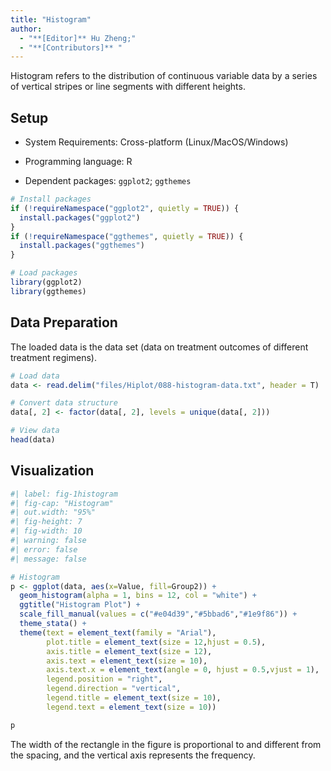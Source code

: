 ```yaml
---
title: "Histogram"
author:
  - "**[Editor]** Hu Zheng;"
  - "**[Contributors]** "
---
```


Histogram refers to the distribution of continuous variable data by a series of vertical stripes or line segments with different heights.

## Setup

-   System Requirements: Cross-platform (Linux/MacOS/Windows)

-   Programming language: R

-   Dependent packages: `ggplot2`; `ggthemes`

```r
# Install packages
if (!requireNamespace("ggplot2", quietly = TRUE)) {
  install.packages("ggplot2")
}
if (!requireNamespace("ggthemes", quietly = TRUE)) {
  install.packages("ggthemes")
}

# Load packages
library(ggplot2)
library(ggthemes)
```

## Data Preparation

The loaded data is the data set (data on treatment outcomes of different treatment regimens).

```r
# Load data
data <- read.delim("files/Hiplot/088-histogram-data.txt", header = T)

# Convert data structure
data[, 2] <- factor(data[, 2], levels = unique(data[, 2]))

# View data
head(data)
```

## Visualization

```r
#| label: fig-1histogram
#| fig-cap: "Histogram"
#| out.width: "95%"
#| fig-height: 7
#| fig-width: 10
#| warning: false
#| error: false
#| message: false

# Histogram
p <- ggplot(data, aes(x=Value, fill=Group2)) +
  geom_histogram(alpha = 1, bins = 12, col = "white") +
  ggtitle("Histogram Plot") +
  scale_fill_manual(values = c("#e04d39","#5bbad6","#1e9f86")) +
  theme_stata() +
  theme(text = element_text(family = "Arial"),
        plot.title = element_text(size = 12,hjust = 0.5),
        axis.title = element_text(size = 12),
        axis.text = element_text(size = 10),
        axis.text.x = element_text(angle = 0, hjust = 0.5,vjust = 1),
        legend.position = "right",
        legend.direction = "vertical",
        legend.title = element_text(size = 10),
        legend.text = element_text(size = 10))

p
```

The width of the rectangle in the figure is proportional to and different from the spacing, and the vertical axis represents the frequency.

